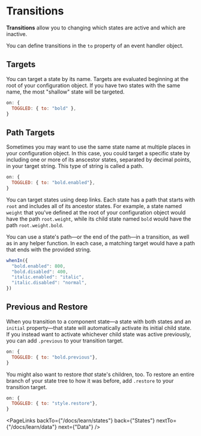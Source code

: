 # Transitions

**Transitions** allow you to changing which states are active and which are inactive.

You can define transitions in the `to` property of an event handler object.

## Targets

You can target a state by its name. Targets are evaluated beginning at the root of your configuration object. If you have two states with the same name, the most "shallow" state will be targeted.

```js
on: {
  TOGGLED: { to: "bold" },
}
```

## Path Targets

Sometimes you may want to use the same state name at multiple places in your configuration object. In this case, you could target a specific state by including one or more of its anscestor states, separated by decimal points, in your target string. This type of string is called a path.

```js
on: {
  TOGGLED: { to: "bold.enabled"},
}
```

You can target states using deep links. Each state has a path that starts with `root` and includes all of its ancestor states. For example, a state named `weight` that you've defined at the root of your configuration object would have the path `root.weight`, while its child state named `bold` would have the path `root.weight.bold`.

You can use a state's path—or the end of the path—in a transition, as well as in any helper function. In each case, a matching target would have a path that ends with the provided string.

```js
whenIn({
  "bold.enabled": 800,
  "bold.disabled": 400,
  "italic.enabled": "italic",
  "italic.disabled": "normal",
})
```

## Previous and Restore

When you transition to a component state—a state with both states and an `initial` property—that state will automatically activate its initial child state. If you instead want to activate whichever child state was active previously, you can add `.previous` to your transition target.

```js
on: {
  TOGGLED: { to: "bold.previous"},
}
```

You might also want to restore _that_ state's children, too. To restore an entire branch of your state tree to how it was before, add `.restore` to your transition target.

```js
on: {
  TOGGLED: { to: "style.restore"},
}
```

<PageLinks
  backTo={"/docs/learn/states"}
  back={"States"}
  nextTo={"/docs/learn/data"}
  next={"Data"}
/>
